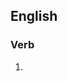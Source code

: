 ==English==

===Verb===
{{head|en|present participle}}

# {{present participle of|desiccate|lang=en|nocat=1}}